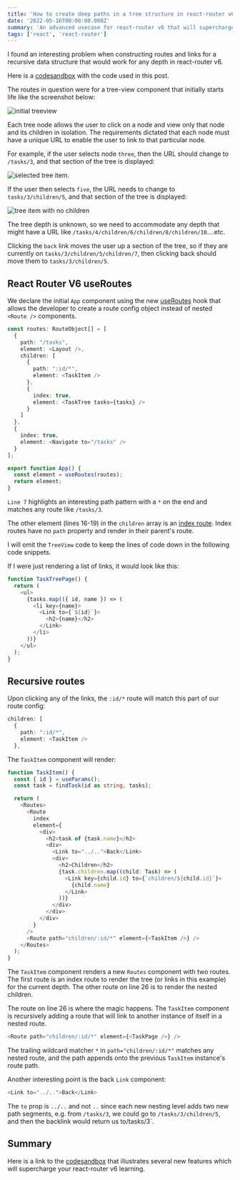 ```yaml
---
title: 'How to create deep paths in a tree structure in react-router v6'
date: '2022-05-16T00:00:00.000Z'
summary: 'An advanced usecase for react-router v6 that will supercharge your react-router v6 knowledge'
tags: ['react', 'react-router']
---
```

I found an interesting problem when constructing routes and links for a recursive data structure that would work for any depth in react-router v6.

Here is a [codesandbox](https://codesandbox.io/s/recursive-react-router-v6-8733i1) with the code used in this post.

The routes in question were for a tree-view component that initially starts life like the screenshot below:

![initial treeview](./initial-treeview.png)

Each tree node allows the user to click on a node and view only that node and its children in isolation.  The requirements dictated that each node must have a unique URL to enable the user to link to that particular node.

For example, if the user selects node `three`, then the URL should change to `/tasks/3`, and that section of the tree is displayed:

![selected tree item](./tree-item.png).

If the user then selects `five`, the URL needs to change to `tasks/3/children/5`, and that section of the tree is displayed:

![tree item with no children](./tree-no-children.png)

The tree depth is unknown, so we need to accommodate any depth that might have a URL like `/tasks/4/children/6/children/8/children/10`....etc.

Clicking the `back` link moves the user up a section of the tree, so if they are currently on `tasks/3/children/5/children/7`, then clicking back should move them to `tasks/3/children/5`.

## React Router V6 useRoutes

We declare the initial `App` component using the new [useRoutes](https://reactrouter.com/docs/en/v6/hooks/use-routes) hook that allows the developer to create a route config object instead of nested `<Route />` components.

```ts {7,17} showLineNumbers
const routes: RouteObject[] = [
  {
    path: "/tasks",
    element: <Layout />,
    children: [
      {
        path: ":id/*",
        element: <TaskItem />
      },
      {
        index: true,
        element: <TaskTree tasks={tasks} />
      }
    ]
  },
  {
    index: true,
    element: <Navigate to="/tasks" />
  }
];

export function App() {
  const element = useRoutes(routes);
  return element;
}
```

`Line 7` highlights an interesting path pattern with a `*` on the end and matches any route like `/tasks/3`.

The other element (lines 16-19) in the `children` array is an [index route](https://reactrouter.com/docs/en/v6/getting-started/concepts#index-routes).  Index routes have no `path` property and render in their parent's route.

I will omit the `TreeView` code to keep the lines of code down in the following code snippets.  

If I were just rendering a list of links, it would look like this:

```ts
function TaskTreePage() {
  return (
    <ul>
      {tasks.map(({ id, name }) => (
        <li key={name}>
          <Link to={`${id}`}>
            <h2>{name}</h2>
          </Link>
        </li>
      ))}
    </ul>
  );
}
```
## Recursive routes
Upon clicking any of the links, the `:id/*` route will match this part of our route config:

```ts {3} showLineNumbers
children: [
  {
    path: ":id/*",
    element: <TaskItem />
  },
```
The `TaskItem` component will render:

```ts {8,13,26} showLineNumbers
function TaskItem() {
  const { id } = useParams();
  const task = findTask(id as string, tasks);

  return (
    <Routes>
      <Route
        index
        element={
          <div>
            <h2>task of {task.name}</h2>
            <div>
              <Link to="../..">Back</Link>
              <div>
                <h2>Children</h2>
                {task.children.map((child: Task) => (
                  <Link key={child.id} to={`children/${child.id}`}>
                    {child.name}
                  </Link>
                ))}
              </div>
            </div>
          </div>
        }
      />
      <Route path="children/:id/*" element={<TaskItem />} />
    </Routes>
  );
}
```
The `TaskItem` component renders a new `Routes` component with two routes.  The first route is an index route to render the tree (or links in this example) for the current depth.   The other route on line 26 is to render the nested children.

The route on line 26 is where the magic happens.  The `TaskItem` component is recursively adding a route that will link to another instance of itself in a nested route.

```ts
<Route path="children/:id/*" element={<TaskPage />} />
```

The trailing wildcard matcher `*` in `path="children/:id/*"` matches any nested route, and the path appends onto the previous `TaskItem` instance's route path.

Another interesting point is the back `Link` component:

```ts
<Link to="../..">Back</Link>
```
The `to` prop is `../..` and not `..` since each new nesting level adds two new path segments, e.g. from `/tasks/3`, we could go to `/tasks/3/children/5`, and then the backlink would return us to/tasks/3`.

## Summary
Here is a link to the [codesandbox](https://codesandbox.io/s/recursive-react-router-v6-8733i1) that illustrates several new features which will supercharge your react-router v6 learning.